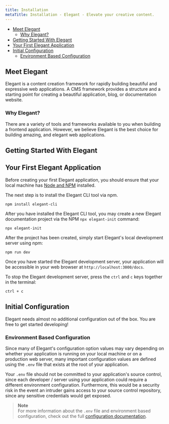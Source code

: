 ```yaml
---
title: Installation
metaTitle: Installation - Elegant - Elevate your creative content. 
---
```


- [Meet Elegant](#meet-elegant)
    - [Why Elegant?](#why-elegant)
- [Getting Started With Elegant](#getting_started_with_elegant)
- [Your First Elegant Application](#your-first-elegant-application)
- [Initial Configuration](#initial-configuration)
    - [Environment Based Configuration](#environment-based-configuration)

<a name="meet-elegant"></a>

## Meet Elegant

Elegant is a content creation framework for rapidly building beautiful and expressive web applications. A CMS framework provides a structure and a starting point for creating a beautiful application, blog, or documentation website. 

<a name="why-elegant"></a>

### Why Elegant?

There are a variety of tools and frameworks available to you when building a frontend application. However, we believe Elegant is the best choice for building amazing, and elegant web applications.

<a name="getting_started_with_elegant"></a>

## Getting Started With Elegant

<VideoPlayer 
    title="How to get started with Elegant."
    description="A detailed guide on how to get started with Elegant."
    embed_url="https://www.youtube.com/embed/bS66QUBKljM"
    content_url="https://youtu.be/bS66QUBKljM"
/>

<a name="your-first-elegant-application"></a>

## Your First Elegant Application

Before creating your first Elegant application, you should ensure that your local machine has [Node and NPM](https://nodejs.org) installed.

The next step is to install the Elegant CLI tool via npm.

```nothing
npm install elegant-cli
```

After you have installed the Elegant CLI tool, you may create a new Elegant documentation project via the NPM `npx elegant-init` command:

```nothing
npx elegant-init
```

After the project has been created, simply start Elegant's local development server using npm:

```nothing
npm run dev
```

Once you have started the Elegant development server, your application will be accessible in your web browser at `http://localhost:3000/docs`.

To stop the Elegant development server, press the `ctrl` and `c` keys together in the terminal:

```nothing
ctrl + c
```

<a name="initial-configuration"></a>

## Initial Configuration

Elegant needs almost no additional configuration out of the box. You are free to get started developing!

<a name="environment-based-configuration"></a>

### Environment Based Configuration

Since many of Elegant's configuration option values may vary depending on whether your application is running on your local machine or on a production web server, many important configuration values are defined using the `.env` file that exists at the root of your application.

Your `.env` file should not be committed to your application's source control, since each developer / server using your application could require a different environment configuration. Furthermore, this would be a security risk in the event an intruder gains access to your source control repository, since any sensitive credentials would get exposed.

> **Note**  
> For more information about the `.env` file and environment based configuration, check out the full [configuration documentation](/docs/configuration#environment-configuration).
